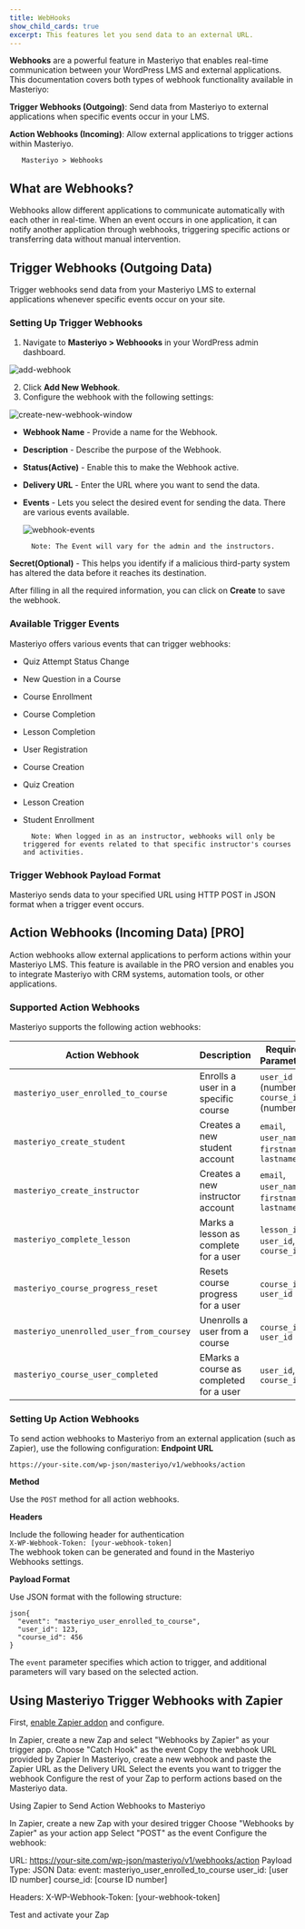 ```yaml
---
title: WebHooks
show_child_cards: true
excerpt: This features let you send data to an external URL.
---
```


**Webhooks** are a powerful feature in Masteriyo that enables real-time communication between your WordPress LMS and external applications. This documentation covers both types of webhook functionality available in Masteriyo:

**Trigger Webhooks (Outgoing)**: Send data from Masteriyo to external applications when specific events occur in your LMS.        

**Action Webhooks (Incoming)**: Allow external applications to trigger actions within Masteriyo.        

       Masteriyo > Webhooks

## What are Webhooks?
Webhooks allow different applications to communicate automatically with each other in real-time. When an event occurs in one application, it can notify another application through webhooks, triggering specific actions or transferring data without manual intervention.

## Trigger Webhooks (Outgoing Data)
Trigger webhooks send data from your Masteriyo LMS to external applications whenever specific events occur on your site.

### Setting Up Trigger Webhooks
1. Navigate to **Masteriyo > Webhoooks** in your WordPress admin dashboard.        

![add-webhook](https://github.com/Masteriyo/masteriyo-docs/assets/75772539/c5b68258-288b-4282-9a2e-ef6722e0410b)

2. Click **Add New Webhook**.
3. Configure the webhook with the following settings:

![create-new-webhook-window](https://github.com/Masteriyo/masteriyo-docs/assets/75772539/559f9e6f-d91d-461b-9e9c-90e3da7d0938)

- **Webhook Name** - Provide a name for the Webhook.
- **Description** - Describe the purpose of the Webhook.
- **Status(Active)** - Enable this to make the Webhook active.
- **Delivery URL** - Enter the URL where you want to send the data.
- **Events** - Lets you select the desired event for sending the data. There are various events available.        

  ![webhook-events](https://github.com/Masteriyo/masteriyo-docs/assets/75772539/5ad2effe-29a8-44df-9628-ae034c498a70)        

        Note: The Event will vary for the admin and the instructors.

**Secret(Optional)** - This helps you identify if a malicious third-party system has altered the data before it reaches its destination.

After filling in all the required information, you can click on **Create** to save the webhook.        

### Available Trigger Events
Masteriyo offers various events that can trigger webhooks:
- Quiz Attempt Status Change        
- New Question in a Course        
- Course Enrollment        
- Course Completion        
- Lesson Completion        
- User Registration        
- Course Creation        
- Quiz Creation        
- Lesson Creation        
- Student Enrollment        

        Note: When logged in as an instructor, webhooks will only be triggered for events related to that specific instructor's courses and activities.

### Trigger Webhook Payload Format        

Masteriyo sends data to your specified URL using HTTP POST in JSON format when a trigger event occurs.

## Action Webhooks (Incoming Data) [PRO]
Action webhooks allow external applications to perform actions within your Masteriyo LMS. This feature is available in the PRO version and enables you to integrate Masteriyo with CRM systems, automation tools, or other applications.

### Supported Action Webhooks
Masteriyo supports the following action webhooks:        

| **Action Webhook** | **Description**                                                                 | **Required Parameters**                                                                 |
|----------------|---------------------------------------------------------------------------|------------------------------------------|
| `masteriyo_user_enrolled_to_course` | Enrolls a user in a specific course                  | `user_id` (number), `course_id` (number) |
| `masteriyo_create_student`  | Creates a new student account     | `email`, `user_name`, `firstname`, `lastname` |
| `masteriyo_create_instructor`  | Creates a new instructor account   | `email`, `user_name`, `firstname`, `lastname` |
| `masteriyo_complete_lesson` | Marks a lesson as complete for a user | `lesson_id`, `user_id`, `course_id`|
| `masteriyo_course_progress_reset`  | Resets course progress for a user |`course_id`, `user_id` |
| `masteriyo_unenrolled_user_from_coursey` | Unenrolls a user from a course   | `course_id`, `user_id` |
| `masteriyo_course_user_completed` | EMarks a course as completed for a user | `user_id`, `course_id` |

### Setting Up Action Webhooks
To send action webhooks to Masteriyo from an external application (such as Zapier), use the following configuration:
**Endpoint URL**
```
https://your-site.com/wp-json/masteriyo/v1/webhooks/action
```
**Method**      

Use the `POST` method for all action webhooks.

**Headers**     

Include the following header for authentication              
`X-WP-Webhook-Token: [your-webhook-token]`              
The webhook token can be generated and found in the Masteriyo Webhooks settings.

**Payload Format**        

Use JSON format with the following structure:
```
json{
  "event": "masteriyo_user_enrolled_to_course",
  "user_id": 123,
  "course_id": 456
}
```        

The `event` parameter specifies which action to trigger, and additional parameters will vary based on the selected action.

## Using Masteriyo Trigger Webhooks with Zapier
First, [enable Zapier addon](https://docs.masteriyo.com/premium-addons/zapier-integration) and configure.

In Zapier, create a new Zap and select "Webhooks by Zapier" as your trigger app.
Choose "Catch Hook" as the event
Copy the webhook URL provided by Zapier
In Masteriyo, create a new webhook and paste the Zapier URL as the Delivery URL
Select the events you want to trigger the webhook
Configure the rest of your Zap to perform actions based on the Masteriyo data.

Using Zapier to Send Action Webhooks to Masteriyo

In Zapier, create a new Zap with your desired trigger
Choose "Webhooks by Zapier" as your action app
Select "POST" as the event
Configure the webhook:

URL: https://your-site.com/wp-json/masteriyo/v1/webhooks/action
Payload Type: JSON
Data:
event: masteriyo_user_enrolled_to_course
user_id: [user ID number]
course_id: [course ID number]

Headers:
X-WP-Webhook-Token: [your-webhook-token]

Test and activate your Zap

